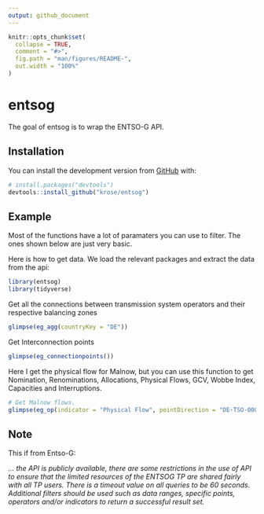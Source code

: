 ```yaml
---
output: github_document
---
```


<!-- README.md is generated from README.Rmd. Please edit that file -->

```r
knitr::opts_chunk$set(
  collapse = TRUE,
  comment = "#>",
  fig.path = "man/figures/README-",
  out.width = "100%"
)
```

# entsog

<!-- badges: start -->
<!-- badges: end -->

The goal of entsog is to wrap the ENTSO-G API.

## Installation

You can install the development version from [GitHub](https://github.com/) with:

``` r
# install.packages("devtools")
devtools::install_github("krose/entsog")
```
## Example

Most of the functions have a lot of paramaters you can use to filter. The ones shown below are just very basic.

Here is how to get data. We load the relevant packages and extract the data from the api:

```r
library(entsog)
library(tidyverse)

```

Get all the connections between transmission system
operators and their respective balancing zones


```r

glimpse(eg_agg(countryKey = "DE"))

```

Get Interconnection points

```r
glimpse(eg_connectionpoints())

```

Here I get the physical flow for Malnow, but you can use this function to get Nomination, Renominations, Allocations, Physical
Flows, GCV, Wobbe Index, Capacities and Interruptions.


```r
# Get Malnow flows.
glimpse(eg_op(indicator = "Physical Flow", pointDirection = "DE-TSO-0001ITP-00096entry", from = Sys.Date() - 2, to = Sys.Date() +2, periodType = "hour"))

```


## Note

This if from Entso-G:

_... the API is publicly available, there are some restrictions in the
use of API to ensure that the limited resources of the ENTSOG TP are shared fairly with all TP
users. There is a timeout value on all queries to be 60 seconds. Additional filters should be
used such as data ranges, specific points, operators and/or indicators to return a successful
result set._
